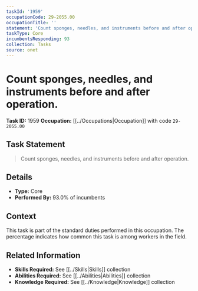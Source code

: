 ```yaml
---
taskId: '1959'
occupationCode: 29-2055.00
occupationTitle: ''
statement: 'Count sponges, needles, and instruments before and after operation.'
taskType: Core
incumbentsResponding: 93
collection: Tasks
source: onet
---
```

# Count sponges, needles, and instruments before and after operation.

**Task ID:** 1959
**Occupation:** [[../Occupations|Occupation]] with code `29-2055.00`

## Task Statement

> Count sponges, needles, and instruments before and after operation.

## Details

- **Type:** Core
- **Performed By:** 93.0% of incumbents

## Context

This task is part of the standard duties performed in this occupation. The percentage indicates how common this task is among workers in the field.

## Related Information

- **Skills Required:** See [[../Skills|Skills]] collection
- **Abilities Required:** See [[../Abilities|Abilities]] collection
- **Knowledge Required:** See [[../Knowledge|Knowledge]] collection
